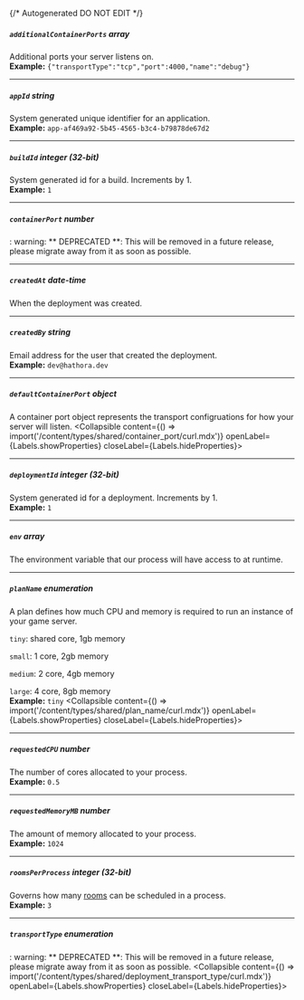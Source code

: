 {/* Autogenerated DO NOT EDIT  */}

##### `additionalContainerPorts` _array_
Additional ports your server listens on.
<br/>
**Example:** `{"transportType":"tcp","port":4000,"name":"debug"}`

---
##### `appId` _string_
System generated unique identifier for an application.
<br/>
**Example:** `app-af469a92-5b45-4565-b3c4-b79878de67d2`

---
##### `buildId` _integer (32-bit)_
System generated id for a build. Increments by 1.
<br/>
**Example:** `1`

---
##### `containerPort` _number_
: warning: \*\* DEPRECATED \*\*: This will be removed in a future release, please migrate away from it as soon as possible.

---
##### `createdAt` _date-time_
When the deployment was created.

---
##### `createdBy` _string_
Email address for the user that created the deployment.
<br/>
**Example:** `dev@hathora.dev`

---
##### `defaultContainerPort` _object_
A container port object represents the transport configruations for how your server will listen.
<Collapsible content={() => import('/content/types/shared/container_port/curl.mdx')} openLabel={Labels.showProperties} closeLabel={Labels.hideProperties}>
</Collapsible>

---
##### `deploymentId` _integer (32-bit)_
System generated id for a deployment. Increments by 1.
<br/>
**Example:** `1`

---
##### `env` _array_
The environment variable that our process will have access to at runtime.

---
##### `planName` _enumeration_
A plan defines how much CPU and memory is required to run an instance of your game server.

`tiny`: shared core, 1gb memory

`small`: 1 core, 2gb memory

`medium`: 2 core, 4gb memory

`large`: 4 core, 8gb memory
<br/>
**Example:** `tiny`
<Collapsible content={() => import('/content/types/shared/plan_name/curl.mdx')} openLabel={Labels.showProperties} closeLabel={Labels.hideProperties}>
</Collapsible>

---
##### `requestedCPU` _number_
The number of cores allocated to your process.
<br/>
**Example:** `0.5`

---
##### `requestedMemoryMB` _number_
The amount of memory allocated to your process.
<br/>
**Example:** `1024`

---
##### `roomsPerProcess` _integer (32-bit)_
Governs how many [rooms](https://hathora.dev/docs/concepts/hathora\-entities\#room) can be scheduled in a process.
<br/>
**Example:** `3`

---
##### `transportType` _enumeration_
: warning: \*\* DEPRECATED \*\*: This will be removed in a future release, please migrate away from it as soon as possible.
<Collapsible content={() => import('/content/types/shared/deployment_transport_type/curl.mdx')} openLabel={Labels.showProperties} closeLabel={Labels.hideProperties}>
</Collapsible>


